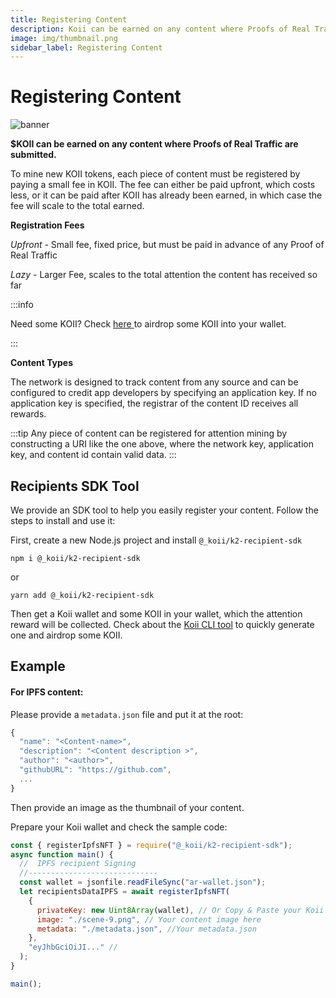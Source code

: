 ```yaml
---
title: Registering Content
description: Koii can be earned on any content where Proofs of Real Traffic are submitted.
image: img/thumbnail.png
sidebar_label: Registering Content
---
```



# Registering Content

![banner](./img/Registering%20Content.svg)

**$KOII can be earned on any content where Proofs of Real Traffic are submitted.**

To mine new KOII tokens, each piece of content must be registered by paying a small fee in KOII. The fee can either be paid upfront, which costs less, or it can be paid after KOII has already been earned, in which case the fee will scale to the total earned.

**Registration Fees**

_Upfront -_ Small fee, fixed price, but must be paid in advance of any Proof of Real Traffic

_Lazy_ - Larger Fee, scales to the total attention the content has received so far

:::info

Need some KOII? Check <a href="https://faucet.koii.network/" target="_blank">here </a> to airdrop some KOII into your wallet.

:::

**Content Types**

The network is designed to track content from any source and can be configured to credit app developers by specifying an application key. If no application key is specified, the registrar of the content ID receives all rewards. &#x20;

:::tip
Any piece of content can be registered for attention mining by constructing a URI like the one above, where the network key, application key, and content id contain valid data.
:::

## Recipients SDK Tool

We provide an SDK tool to help you easily register your content. Follow the steps to install and use it:

First, create a new Node.js project and install `@_koii/k2-recipient-sdk`

`npm i @_koii/k2-recipient-sdk`

or

`yarn add @_koii/k2-recipient-sdk`

Then get a Koii wallet and some KOII in your wallet, which the attention reward will be collected. Check about the [Koii CLI tool](/) to quickly generate one and airdrop some KOII.

## Example

#### For IPFS content:

Please provide a `metadata.json` file and put it at the root:

```jsx title="metadata.json"
{
  "name": "<Content-name>",
  "description": "<Content description >",
  "author": "<author>",
  "githubURL": "https://github.com",
  ...
}
```

Then provide an image as the thumbnail of your content.

Prepare your Koii wallet and check the sample code:

```jsx title="registerIPFS.js"
const { registerIpfsNFT } = require("@_koii/k2-recipient-sdk");
async function main() {
  //  IPFS recipient Signing
  //-----------------------------
  const wallet = jsonfile.readFileSync("ar-wallet.json");
  let recipientsDataIPFS = await registerIpfsNFT(
    {
      privateKey: new Uint8Array(wallet), // Or Copy & Paste your Koii wallet json file content here
      image: "./scene-9.png", // Your content image here
      metadata: "./metadata.json", //Your metadata.json
    },
    "eyJhbGciOiJI..." // 
  );
}

main();
```
